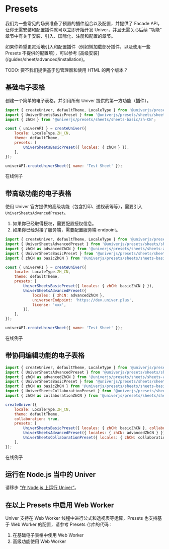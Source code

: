 
# Presets

我们为一些常见的场景准备了预置的插件组合以及配置，并提供了 Facade API，让你无需安装和配置插件就可以立即开始开发 Univer，并且无需关心后续 “功能” 章节中有关于安装、引入、国际化、注册和配置的章节。

<Callout>
  如果你希望更灵活地引入和配置插件（例如懒加载部分插件，以及使用一些 Presets 不提供的配置项），可以参考 [高级安装](/guides/sheet/advanced/installation)。
</Callout>

TODO: 要不我们提供基于包管理器和使用 HTML 的两个版本？

## 基础电子表格

创建一个简单的电子表格，并引用所有 Univer 提供的第一方功能（插件）。

```js
import { createUniver, defaultTheme, LocaleType } from '@univerjs/presets';
import { UniverSheetsBasicPreset } from '@univerjs/presets/sheets/sheets-basic';
import { zhCN } from '@univerjs/presets/sheets/sheets-basic/zh-CN';

const { univerAPI } = createUniver({
    locale: LocaleType.ZH_CN,
    theme: defaultTheme,
    presets: [
        UniverSheetsBasicPreset({ locales: { zhCN } }),
    ],
});

univerAPI.createUniverSheet({ name: 'Test Sheet' });
```

在线例子

## 带高级功能的电子表格

使用 Univer 官方提供的高级功能（包含打印、透视表等等），需要引入 `UniverSheetsAdvancedPreset`。

1. 如果你已经取得授权，需要配置授权信息。
2. 如果你已经对接了服务端，需要配置服务端 endpoint。


```js
import { createUniver, defaultTheme, LocaleType } from '@univerjs/presets';
import { UniverSheetsAdvancedPreset } from '@univerjs/presets/sheets/sheets-advanced-features';
import { zhCN as advancedZhCN } from '@univerjs/presets/sheets/sheets-advanced-features/zh-CN';
import { UniverSheetsBasicPreset } from '@univerjs/presets/sheets/sheets-basic';
import { zhCN as basicZhCN } from '@univerjs/presets/sheets/sheets-basic/zh-CN';

const { univerAPI } = createUniver({
    locale: LocaleType.ZH_CN,
    theme: defaultTheme,
    presets: [
        UniverSheetsBasicPreset({ locales: { zhCN: basicZhCN } }),
        UniverSheetsAdvancedPreset({ 
            locales: { zhCN: advancedZhCN }, 
            universerEndpoint: 'https://dev.univer.plus',
            license: 'xxx',
        }),
    ],
});

univerAPI.createUniverSheet({ name: 'Test Sheet' });
```

在线例子

## 带协同编辑功能的电子表格

```js
import { createUniver, defaultTheme, LocaleType } from '@univerjs/presets';
import { UniverSheetsAdvancedPreset } from '@univerjs/presets/sheets/sheets-advanced-features';
import { zhCN as advancedZhCN } from '@univerjs/presets/sheets/sheets-advanced-features/zh-CN';
import { UniverSheetsBasicPreset } from '@univerjs/presets/sheets/sheets-basic';
import { zhCN as basicZhCN } from '@univerjs/presets/sheets/sheets-basic/zh-CN';
import { UniverSheetsCollaborationPreset } from '@univerjs/presets/sheets/sheets-collaboration';
import { zhCN as collaborationZhCN } from '@univerjs/presets/sheets/sheets-collaboration/zh-CN';

createUniver({
    locale: LocaleType.ZH_CN,
    theme: defaultTheme,
    collaboration: true,
    presets: [
        UniverSheetsBasicPreset({ locales: { zhCN: basicZhCN }, collaboration: true }),
        UniverSheetsAdvancedPreset({ locales: { zhCN: advancedZhCN } }),
        UniverSheetsCollaborationPreset({ locales: { zhCN: collaborationZhCN } }),
    ],
});
```


在线例子

## 运行在 Node.js 当中的 Univer 

请移步 [“在 Node.js 上运行 Univer”](/guides/sheet/getting-started/node)。

## 在以上 Presets 中启用 Web Worker

Univer 支持在 Web Worker 线程中进行公式和透视表等运算，Presets 也支持基于 Web Worker 的配置，请参考 Presets 仓库的代码：

1. 在基础电子表格中使用 Web Worker
2. 高级功能使用 Web Worker

